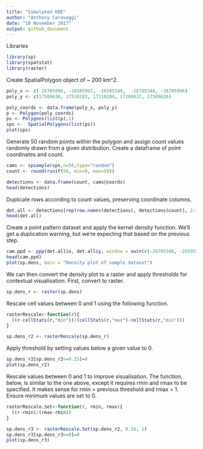 ```yaml
---
title: "Simulated KDE"
author: "Anthony Caravaggi"
date: "10 November 2017"
output: github_document
---
```


Libraries

```r
library(sp)
library(spatstat)
library(raster)
```

Create SpatialPolygon object of ~ 200 km^2. 

```r
poly_x <- c(-26705996, -26505997, -26505349,  -26705348, -26705996)
poly_y <- c(17509636, 17510283, 17310284, 17309637, 17509636)

poly_coords <- data.frame(poly_x, poly_y)
p <- Polygon(poly_coords)
ps <- Polygons(list(p),1)
sps <-  SpatialPolygons(list(ps))
plot(sps)
```

Generate 50 random points within the polygon and assign count values randomly drawn from a given distribution. Create a dataframe of point coordinates and count.   

```r
cams <- spsample(sps,n=50,type="random")
count <- round(runif(50, min=0, max=10))

detections <- data.frame(count, cams@coords)
head(detections)
```

Duplicate rows according to count values, preserving coordinate columns.

```r
det.all <- detections[rep(row.names(detections), detections$count), 2:3]
head(det.all)
```

Create a point pattern dataset and apply the kernel density function. We'll get a duplication warning, but we're expecting that based on the previous step.

```r
cam.ppd <- ppp(det.all$x, det.all$y, window = owin(c(-26705348, -26505349), c(17309637, 17509636)))
head(cam.ppd)
plot(sp.dens, main = "Density plot of sample dataset")
```

We can then convert the density plot to a raster and apply thresholds for contextual visualisation. First, convert to raster.

```r
sp.dens_r <- raster(sp.dens)
```

Rescale cell values between 0 and 1 using the following function.   

```r
rasterRescale<-function(r){
  ((r-cellStats(r,"min"))/(cellStats(r,"max")-cellStats(r,"min")))
}

sp.dens_r2 <- rasterRescale(sp.dens_r)
```

Apply threshold by setting values below a given value to 0.

```r
sp.dens_r2[sp.dens_r2<=0.25]=0
plot(sp.dens_r2)
```

Rescale values between 0 and 1 to improve visualisation. The function, below, is similar to the one above, except it requires rmin and rmax to be specified. It makes sense for rmin = previous threshold and rmax = 1. Ensure minimum values are set to 0.

```r
rasterRescale.Set<-function(r, rmin, rmax){
  ((r-rmin)/(rmax-rmin))
}

sp.dens_r3 <- rasterRescale.Set(sp.dens_r2, 0.26, 1)
sp.dens_r3[sp.dens_r3<=0]=0
plot(sp.dens_r3)
``` 